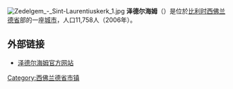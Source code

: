 {{Unreferenced|time=2018-08-17T13:37:06+00:00}}
[[File:Zedelgem_-_Sint-Laurentiuskerk_1.jpg|thumb]]
'''泽德尔海姆'''（{{lang-nl|Zedelgem}}）是位於[[比利时|比利时]][[西佛兰德省|西佛兰德省]]部的一座[[城市|城市]]，人口11,758人（2006年）。

==外部链接==
*[http://www.zedelgem.be/ 泽德尔海姆官方网站] {{Wayback|url=http://www.zedelgem.be/ |date=20210203193304 }}

{{西佛兰德省市区}}

{{Authority control}}
{{DEFAULTSORT:Zedelgem}}
{{Belgium-geo-stub}}

[[Category:西佛兰德省市镇|Category:西佛兰德省市镇]]